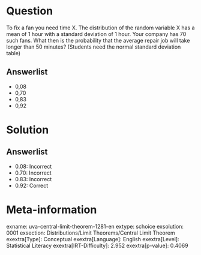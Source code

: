 Question
========

To fix a fan you need time X. The distribution of the random variable X has a mean of 1 hour with a standard deviation of 1 hour. Your company has 70 such fans. What then is the probability that the average repair job will take longer than 50 minutes? (Students need the normal standard deviation table)

Answerlist
----------

* 0,08
* 0,70
* 0,83
* 0,92

Solution
========

Answerlist
----------

* 0.08: Incorrect
* 0.70: Incorrect
* 0.83: Incorrect
* 0.92: Correct

Meta-information
================
exname: uva-central-limit-theorem-1281-en
extype: schoice
exsolution: 0001
exsection: Distributions/Limit Theorems/Central Limit Theorem
exextra[Type]: Conceptual
exextra[Language]: English
exextra[Level]: Statistical Literacy
exextra[IRT-Difficulty]: 2.952
exextra[p-value]: 0.4069
